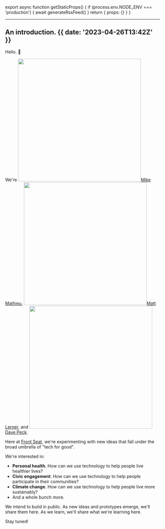 
export async function getStaticProps() {
  if (process.env.NODE_ENV === 'production') {
    await generateRssFeed()
  }
  return { props: {} }
}

---

## An introduction. {{ date: '2023-04-26T13:42Z' }}

Hello. 👋

We're <a href="https://www.linkedin.com/in/mikemathieu" target="_blank"><Image className="w-4 h-4 rounded-full inline mr-1 align-middle" src="/mike-mathieu-icon.jpeg" width="400" height="400" />Mike Mathieu</a>, <a href="https://www.linkedin.com/in/mrlerner" target="_blank"><Image className="w-4 h-4 rounded-full inline mr-1 align-middle" src="/matt-lerner-icon.jpeg" width="400" height="400" />Matt Lerner</a>, and <a href="https://davepeck.org/" target="_blank"><Image className="w-4 h-4 rounded-full inline mr-1 align-middle" src="/dave-peck-icon.jpeg" width="400" height="400" />Dave Peck</a>.

Here at [Front Seat](/), we're experimenting with new ideas that fall under the broad umbrella of "tech for good".

We're interested in:

- **Personal health**. How can we use technology to help people live healthier lives?
- **Civic engagement**. How can we use technology to help people participate in their communities?
- **Climate change**. How can we use technology to help people live more sustainably?
- And a whole bunch more.

We intend to build in public. As new ideas and prototypes emerge, we'll share them here. As we learn, we'll share what we're learning here.

Stay tuned!
